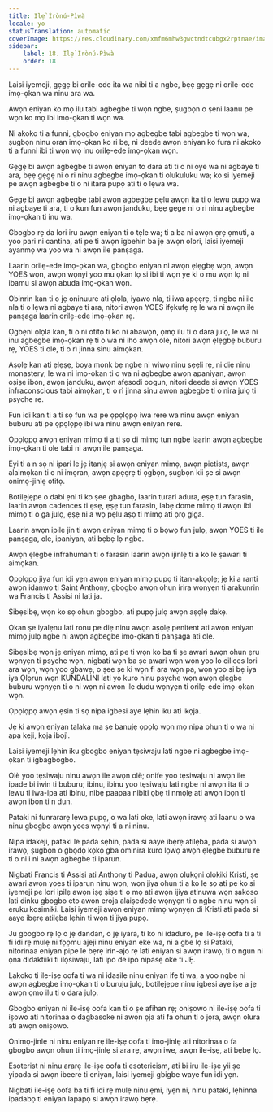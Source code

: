 ```yaml
---
title: Ilẹ̀ Ìrònú-Pìwà
locale: yo
statusTranslation: automatic
coverImage: https://res.cloudinary.com/xmfm6mhw3gwctndtcubgx2rptnae/image/upload/v1741354419/small_cover_la_gran_rebelion_28716e29d2.webp
sidebar:
    label: 18. Ilẹ̀ Ìrònú-Pìwà
    order: 18
---
```

Laisi iyemeji, gẹgẹ bi orilẹ-ede ita wa nibi ti a ngbe, bẹẹ gẹgẹ ni orilẹ-ede imọ-ọkan wa ninu ara wa.

Awọn eniyan ko mọ ilu tabi agbegbe ti wọn ngbe, ṣugbọn o ṣeni laanu pe wọn ko mọ ibi imọ-ọkan ti wọn wa.

Ni akoko ti a funni, gbogbo eniyan mọ agbegbe tabi agbegbe ti wọn wa, ṣugbọn ninu ọran imọ-ọkan ko ri bẹ, ni deede awọn eniyan ko fura ni akoko ti a funni ibi ti wọn wọ inu orilẹ-ede imọ-ọkan wọn.

Gẹgẹ bi awọn agbegbe ti awọn eniyan to dara ati ti o ni oye wa ni agbaye ti ara, bẹẹ gẹgẹ ni o ri ninu agbegbe imọ-ọkan ti olukuluku wa; ko si iyemeji pe awọn agbegbe ti o ni itara pupọ ati ti o lẹwa wa.

Gẹgẹ bi awọn agbegbe tabi awọn agbegbe pẹlu awọn ita ti o lewu pupọ wa ni agbaye ti ara, ti o kun fun awọn janduku, bẹẹ gẹgẹ ni o ri ninu agbegbe imọ-ọkan ti inu wa.

Gbogbo rẹ da lori iru awọn eniyan ti o tẹle wa; ti a ba ni awọn ọrẹ ọmuti, a yoo pari ni cantina, ati pe ti awọn igbehin ba jẹ awọn olori, laisi iyemeji ayanmọ wa yoo wa ni awọn ile panṣaga.

Laarin orilẹ-ede imọ-ọkan wa, gbogbo eniyan ni awọn ẹlẹgbẹ wọn, awọn YOES wọn, awọn wọnyi yoo mu ọkan lọ si ibi ti wọn yẹ ki o mu wọn lọ ni ibamu si awọn abuda imọ-ọkan wọn.

Obinrin kan ti o jẹ oninuure ati ọlọla, iyawo nla, ti iwa apẹẹrẹ, ti ngbe ni ile nla ti o lẹwa ni agbaye ti ara, nitori awọn YOES ifẹkufẹ rẹ le wa ni awọn ile panṣaga laarin orilẹ-ede imọ-ọkan rẹ.

Ọgbẹni ọlọla kan, ti o ni otitọ ti ko ni abawọn, ọmọ ilu ti o dara julọ, le wa ni inu agbegbe imọ-ọkan rẹ ti o wa ni iho awọn olè, nitori awọn ẹlẹgbẹ buburu rẹ, YOES ti ole, ti o rì jinna sinu aimọkan.

Aṣọlẹ kan ati ẹlẹṣẹ, boya monk bẹ ngbe ni wiwọ ninu sẹẹli rẹ, ni diẹ ninu monastery, le wa ni imọ-ọkan ti o wa ni agbegbe awọn apaniyan, awọn oṣiṣẹ ibon, awọn janduku, awọn afẹsodi oogun, nitori deede si awọn YOES infraconscious tabi aimọkan, ti o rì jinna sinu awọn agbegbe ti o nira julọ ti psyche rẹ.

Fun idi kan ti a ti sọ fun wa pe ọpọlọpọ iwa rere wa ninu awọn eniyan buburu ati pe ọpọlọpọ ibi wa ninu awọn eniyan rere.

Ọpọlọpọ awọn eniyan mimọ ti a ti sọ di mimọ tun ngbe laarin awọn agbegbe imọ-ọkan ti ole tabi ni awọn ile panṣaga.

Eyi ti a n sọ ni ipari le jẹ itanjẹ si awọn eniyan mimọ, awọn pietists, awọn alaimọkan ti o ni imọran, awọn apẹẹrẹ ti ọgbọn, ṣugbọn kii ṣe si awọn onimọ-jinlẹ otitọ.

Botilẹjẹpe o dabi ẹni ti ko ṣee gbagbọ, laarin turari adura, ẹṣẹ tun farasin, laarin awọn cadences ti ẹsẹ, ẹṣẹ tun farasin, labẹ dome mimọ ti awọn ibi mimọ ti o ga julọ, ẹṣẹ ni a wọ pẹlu aṣọ ti mimọ ati ọrọ giga.

Laarin awọn ipilẹ jin ti awọn eniyan mimọ ti o bọwọ fun julọ, awọn YOES ti ile panṣaga, ole, ipaniyan, ati bẹbẹ lọ ngbe.

Awọn ẹlẹgbẹ infrahuman ti o farasin laarin awọn ijinlẹ ti a ko le ṣawari ti aimọkan.

Ọpọlọpọ jiya fun idi yẹn awọn eniyan mimọ pupọ ti itan-akọọlẹ; jẹ ki a ranti awọn idanwo ti Saint Anthony, gbogbo awọn ohun irira wọnyẹn ti arakunrin wa Francis ti Assisi ni lati ja.

Sibẹsibẹ, wọn ko sọ ohun gbogbo, ati pupọ julọ awọn aṣọlẹ dakẹ.

Ọkan ṣe iyalẹnu lati ronu pe diẹ ninu awọn aṣọlẹ penitent ati awọn eniyan mimọ julọ ngbe ni awọn agbegbe imọ-ọkan ti panṣaga ati ole.

Sibẹsibẹ wọn jẹ eniyan mimọ, ati pe ti wọn ko ba ti ṣe awari awọn ohun ẹru wọnyẹn ti psyche wọn, nigbati wọn ba ṣe awari wọn wọn yoo lo cilices lori ara wọn, wọn yoo gbawẹ, o ṣee ṣe ki wọn fi ara wọn pa, wọn yoo si bẹ iya iya Ọlọrun wọn KUNDALINI lati yọ kuro ninu psyche wọn awọn ẹlẹgbẹ buburu wọnyẹn ti o ni wọn ni awọn ile dudu wọnyẹn ti orilẹ-ede imọ-ọkan wọn.

Ọpọlọpọ awọn ẹsin ti sọ nipa igbesi aye lẹhin iku ati ikọja.

Jẹ ki awọn eniyan talaka ma ṣe banujẹ ọpọlọ wọn mọ nipa ohun ti o wa ni apa keji, kọja ibojì.

Laisi iyemeji lẹhin iku gbogbo eniyan tẹsiwaju lati ngbe ni agbegbe imọ-ọkan ti igbagbogbo.

Olè yoo tẹsiwaju ninu awọn ile awọn olè; onife yoo tẹsiwaju ni awọn ile ipade bi iwin ti buburu; ibinu, ibinu yoo tẹsiwaju lati ngbe ni awọn ita ti o lewu ti iwa-ipa ati ibinu, nibẹ paapaa nibiti ọbẹ ti nmọlẹ ati awọn ibọn ti awọn ibon ti n dun.

Pataki ni funrararẹ lẹwa pupọ, o wa lati oke, lati awọn irawọ ati laanu o wa ninu gbogbo awọn yoes wọnyi ti a ni ninu.

Nipa idakeji, pataki le pada sẹhin, pada si aaye ibẹrẹ atilẹba, pada si awọn irawọ, ṣugbọn o gbọdọ kọkọ gba ominira kuro lọwọ awọn ẹlẹgbẹ buburu rẹ ti o ni i ni awọn agbegbe ti iparun.

Nigbati Francis ti Assisi ati Anthony ti Padua, awọn olukọni olokiki Kristi, ṣe awari awọn yoes ti iparun ninu wọn, wọn jiya ohun ti a ko le sọ ati pe ko si iyemeji pe lori ipilẹ awọn iṣẹ ṣiṣe ti o mọ ati awọn ijiya atinuwa wọn ṣakoso lati dinku gbogbo eto awọn eroja alaiṣedede wọnyẹn ti o ngbe ninu wọn si eruku kosimiki. Laisi iyemeji awọn eniyan mimọ wọnyẹn di Kristi ati pada si aaye ibẹrẹ atilẹba lẹhin ti wọn ti jiya pupọ.

Ju gbogbo rẹ lọ o jẹ dandan, o jẹ iyara, ti ko ni idaduro, pe ile-iṣẹ oofa ti a ti fi idi rẹ mulẹ ni fọọmu ajeji ninu eniyan eke wa, ni a gbe lọ si Pataki, nitorinaa eniyan pipe le bẹrẹ irin-ajo rẹ lati eniyan si awọn irawọ, ti o ngun ni ọna didaktiiki ti ilọsiwaju, lati ipo de ipo nipasẹ oke ti JẸ.

Lakoko ti ile-iṣẹ oofa ti wa ni idasilẹ ninu eniyan ifẹ ti wa, a yoo ngbe ni awọn agbegbe imọ-ọkan ti o buruju julọ, botilẹjẹpe ninu igbesi aye iṣe a jẹ awọn ọmọ ilu ti o dara julọ.

Gbogbo eniyan ni ile-iṣẹ oofa kan ti o ṣe afihan rẹ; oniṣowo ni ile-iṣẹ oofa ti iṣowo ati nitorinaa o dagbasoke ni awọn ọja ati fa ohun ti o jọra, awọn olura ati awọn oniṣowo.

Onimọ-jinlẹ ni ninu eniyan rẹ ile-iṣẹ oofa ti imọ-jinlẹ ati nitorinaa o fa gbogbo awọn ohun ti imọ-jinlẹ si ara rẹ, awọn iwe, awọn ile-iṣẹ, ati bẹbẹ lọ.

Esoterist ni ninu ararẹ ile-iṣẹ oofa ti esotericism, ati bi iru ile-iṣẹ yii ṣe yipada si awọn ibeere ti eniyan, laisi iyemeji gbigbe waye fun idi yẹn.

Nigbati ile-iṣẹ oofa ba ti fi idi rẹ mulẹ ninu ẹmi, iyẹn ni, ninu pataki, lẹhinna ipadabọ ti eniyan lapapọ si awọn irawọ bẹrẹ.

